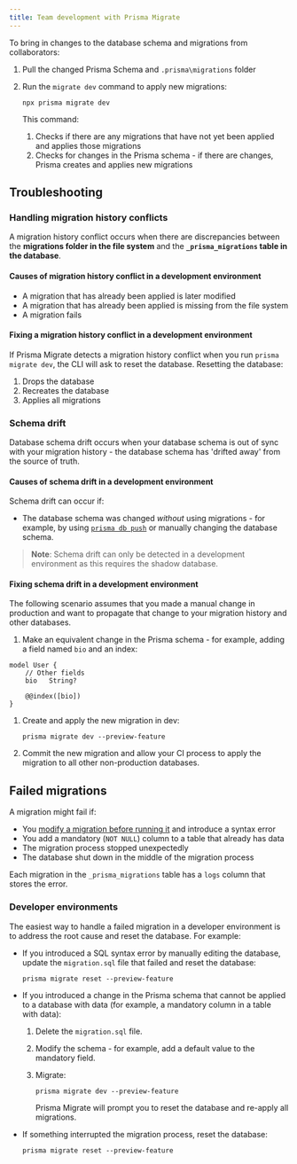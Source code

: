 ```yaml
---
title: Team development with Prisma Migrate
---
```


<TopBlock>

To bring in changes to the database schema and migrations from collaborators:

1. Pull the changed Prisma Schema and `.prisma\migrations` folder
1. Run the `migrate dev` command to apply new migrations:

   ```terminal
   npx prisma migrate dev
   ```

   This command:

    1. Checks if there are any migrations that have not yet been applied and applies those migrations
    1. Checks for changes in the Prisma schema - if there are changes, Prisma creates and applies new migrations

</TopBlock>

## Troubleshooting

### Handling migration history conflicts

A migration history conflict occurs when there are discrepancies between the **migrations folder in the file system** and the **`_prisma_migrations` table in the database**.

#### Causes of migration history conflict in a development environment

- A migration that has already been applied is later modified
- A migration that has already been applied is missing from the file system
- A migration fails

#### Fixing a migration history conflict in a development environment

If Prisma Migrate detects a migration history conflict when you run `prisma migrate dev`, the CLI will ask to reset the database. Resetting the database:

1. Drops the database
2. Recreates the database
3. Applies all migrations

### Schema drift

Database schema drift occurs when your database schema is out of sync with your migration history - the database schema has 'drifted away' from the source of truth. 

#### Causes of schema drift in a development environment

Schema drift can occur if:

- The database schema was changed _without_ using migrations - for example, by using [`prisma db push`](../../../reference/api-reference/command-reference#db-push) or manually changing the database schema.

> **Note**: Schema drift can only be detected in a development environment as this requires the shadow database.

#### Fixing schema drift in a development environment

The following scenario assumes that you made a manual change in production and want to propagate that change to your migration history and other databases.

1. Make an equivalent change in the Prisma schema - for example, adding a field named `bio` and an index:

```prisma
model User {
    // Other fields
    bio   String?

    @@index([bio])
}
```

1. Create and apply the new migration in dev:

   ```terminal
   prisma migrate dev --preview-feature
   ```

1. Commit the new migration and allow your CI process to apply the migration to all other non-production databases.

## Failed migrations

A migration might fail if:

- You [modify a migration before running it]() and introduce a syntax error
- You add a mandatory (`NOT NULL`) column to a table that already has data
- The migration process stopped unexpectedly
- The database shut down in the middle of the migration process

Each migration in the `_prisma_migrations` table has a `logs` column that stores the error.

### Developer environments

The easiest way to handle a failed migration in a developer environment is to address the root cause and reset the database. For example:

- If you introduced a SQL syntax error by manually editing the database, update the `migration.sql` file that failed and reset the database:

  ```terminal
  prisma migrate reset --preview-feature
  ```

- If you introduced a change in the Prisma schema that cannot be applied to a database with data (for example, a mandatory column in a table with data):

  1. Delete the `migration.sql` file.

  2. Modify the schema - for example, add a default value to the mandatory field.

  3. Migrate:

     ```terminal
     prisma migrate dev --preview-feature
     ```

     Prisma Migrate will prompt you to reset the database and re-apply all migrations.

- If something interrupted the migration process, reset the database:

  ```terminal
  prisma migrate reset --preview-feature
  ```
